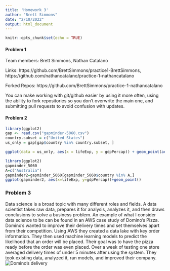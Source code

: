 ```yaml
---
title: 'Homework 3'
author: "Brett Simmons"
date: "2/10/2022"
output: html_document
---
```


```r
knitr::opts_chunk$set(echo = TRUE)
```

#### Problem 1 
Team members: Brett Simmons, Nathan Catalano

Links: https://github.com/BrettSimmons/practice1-BrettSimmons, https://github.com/nathancatalano/practice-1-nathancatalano

Forked Repos: https://github.com/BrettSimmons/practice-1-nathancatalano

You can make working with git/github easier by using it more often, using the ability to fork repositories so you don't overwrite the main one, and submitting pull requests to avoid confusion with updates.
 
#### Problem 2 
```r
library(ggplot2)
gap <- read.csv("gapminder-5060.csv")
country.subset = c("United States")
us_only = gap[gap$country %in% country.subset, ]

ggplot(data = us_only, aes(x = lifeExp, y = gdpPercap)) + geom_point(aes(color = country, size = pop))

library(ggplot2)
gapminder_5060
A=c("Australia")
gapminder2=gapminder_5060[gapminder_5060$country %in% A,]
ggplot(gapminder2, aes(x=lifeExp, y=gdpPercap))+geom_point()
```

###    Problem 3
Data science is a broad topic with many different roles and fields. A data scientist takes raw data, prepares it for analysis, 
analyzes it, and then draws conclusions to solve a business problem. An example of what I consider data science to be can be found in an AWS case study of Domino’s Pizza. Domino's wanted to improve their delivery times and set themselves apart from their competition. Using AWS they created a data lake with key order information. They then used machine learning models to predict the likelihood that an order will be placed. Their goal was to have the pizza ready before the order was even placed. Over a week of testing one store averaged delivery times of under 5 minutes after using the system. They took existing data, analyzed it, ran models, and improved their company.
![Domino's delivery](https://d1.awsstatic.com/case-studies/Dominos_031019__1830.858a45d28fb2879b938cec7e0961767fe7a8e695.jpg)
